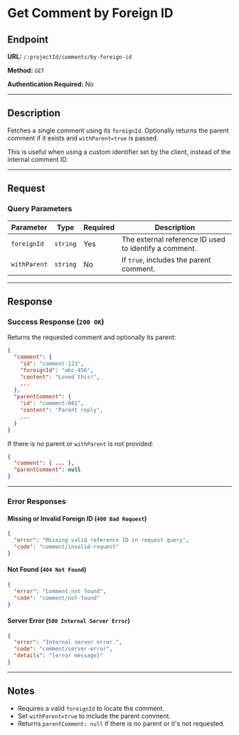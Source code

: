# Get Comment by Foreign ID

## Endpoint

**URL:** `/:projectId/comments/by-foreign-id`

**Method:** `GET`

**Authentication Required:** No

---

## Description

Fetches a single comment using its `foreignId`. Optionally returns the parent comment if it exists and `withParent=true` is passed.

This is useful when using a custom identifier set by the client, instead of the internal comment ID.

---

## Request

### Query Parameters

| Parameter    | Type     | Required | Description                                           |
| ------------ | -------- | -------- | ----------------------------------------------------- |
| `foreignId`  | `string` | Yes      | The external reference ID used to identify a comment. |
| `withParent` | `string` | No       | If `true`, includes the parent comment.               |

---

## Response

### Success Response (`200 OK`)

Returns the requested comment and optionally its parent:

```json
{
  "comment": {
    "id": "comment-123",
    "foreignId": "abc-456",
    "content": "Loved this!",
    ...
  },
  "parentComment": {
    "id": "comment-001",
    "content": "Parent reply",
    ...
  }
}
```

If there is no parent or `withParent` is not provided:

```json
{
  "comment": { ... },
  "parentComment": null
}
```

---

### Error Responses

#### Missing or Invalid Foreign ID (`400 Bad Request`)

```json
{
  "error": "Missing valid reference ID in request query",
  "code": "comment/invalid-request"
}
```

#### Not Found (`404 Not Found`)

```json
{
  "error": "Comment not found",
  "code": "comment/not-found"
}
```

#### Server Error (`500 Internal Server Error`)

```json
{
  "error": "Internal server error.",
  "code": "comment/server-error",
  "details": "[error message]"
}
```

---

## Notes

- Requires a valid `foreignId` to locate the comment.
- Set `withParent=true` to include the parent comment.
- Returns `parentComment: null` if there is no parent or it's not requested.
